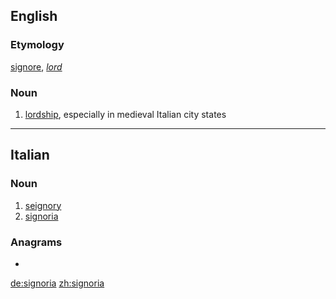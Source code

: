 {{also|Signoria}}
==English==

===Etymology===
{{etyl|la|en}} [[signore]], ''[[lord]]''

===Noun===
{{wikipedia}}
{{en-noun|-}}

# [[lordship]], especially in medieval Italian city states

----

==Italian==

===Noun===
{{wikipedia|Signoria cittadina|lang=it}}
{{it-noun|f}}

# [[seignory]]
# [[#English|signoria]]

===Anagrams===
* {{l|it|sragioni}}

[[de:signoria]]
[[zh:signoria]]